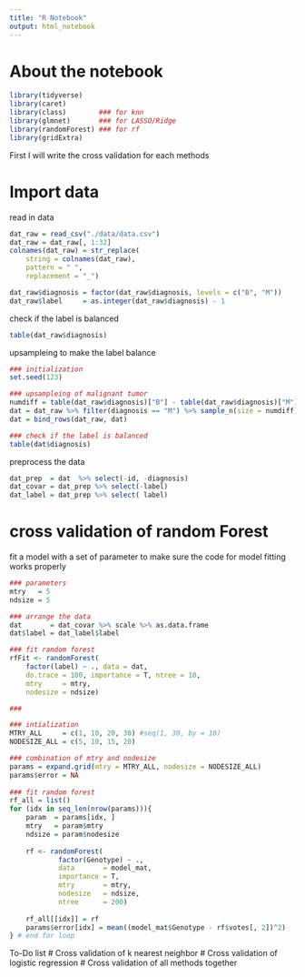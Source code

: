 ```yaml
---
title: "R Notebook"
output: html_notebook
---
```


# About the notebook
```r
library(tidyverse)
library(caret)
library(class)        ### for knn
library(glmnet)       ### for LASSO/Ridge
library(randomForest) ### for rf
library(gridExtra)
```

First I will write the cross validation for each methods

# Import data

read in data
```r
dat_raw = read_csv("./data/data.csv")
dat_raw = dat_raw[, 1:32]
colnames(dat_raw) = str_replace(
    string = colnames(dat_raw), 
    pattern = " ", 
    replacement = "_")

dat_raw$diagnosis = factor(dat_raw$diagnosis, levels = c("B", "M"))
dat_raw$label     = as.integer(dat_raw$diagnosis) - 1
```

check if the label is balanced
```r
table(dat_raw$diagnosis)
```

upsampleing to make the label balance
```r
### initialization
set.seed(123)

### upsampleing of malignant tumor
numdiff = table(dat_raw$diagnosis)["B"] - table(dat_raw$diagnosis)["M"]
dat = dat_raw %>% filter(diagnosis == "M") %>% sample_n(size = numdiff) 
dat = bind_rows(dat_raw, dat)

### check if the label is balanced
table(dat$diagnosis)
```


preprocess the data
```r
dat_prep  = dat  %>% select(-id, -diagnosis)
dat_covar = dat_prep %>% select(-label)
dat_label = dat_prep %>% select( label)
```



# cross validation of random Forest 

fit a model with a set of parameter to make sure the code for model fitting works properly
```r
### parameters
mtry   = 5
ndsize = 5

### arrange the data
dat       = dat_covar %>% scale %>% as.data.frame
dat$label = dat_label$label

### fit random forest
rfFit <- randomForest(
    factor(label) ~ ., data = dat, 
    do.trace = 100, importance = T, ntree = 10,
    mtry     = mtry, 
    nodesize = ndsize)

### 
```


```r
### intialization 
MTRY_ALL     = c(1, 10, 20, 30) #seq(1, 30, by = 10)
NODESIZE_ALL = c(5, 10, 15, 20)

### combination of mtry and nodesize
params = expand.grid(mtry = MTRY_ALL, nodesize = NODESIZE_ALL)
params$error = NA
    
### fit random forest
rf_all = list()
for (idx in seq_len(nrow(params))){
    param  = params[idx, ]
    mtry   = param$mtry
    ndsize = param$nodesize
    
    rf <- randomForest(
            factor(Genotype) ~ ., 
            data       = model_mat, 
            importance = T, 
            mtry       = mtry,
            nodesize   = ndsize,
            ntree      = 200)
    
    rf_all[[idx]] = rf
    params$error[idx] = mean((model_mat$Genotype - rf$votes[, 2])^2)
} # end for loop
```

To-Do list
# Cross validation of k nearest neighbor
# Cross validation of logistic regression
# Cross validation of all methods together

